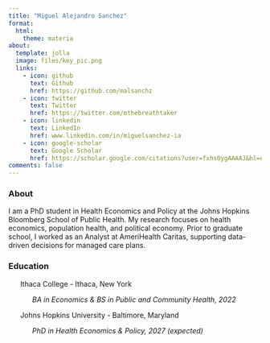 ```yaml
---
title: "Miguel Alejandro Sanchez"
format: 
  html:
    theme: materia
about:
  template: jolla
  image: files/key_pic.png
  links:
    - icon: github
      text: Github
      href: https://github.com/malsanchz
    - icon: twitter
      text: Twitter
      href: https://twitter.com/mthebreathtaker
    - icon: linkedin
      text: LinkedIn
      href: www.linkedin.com/in/miguelsanchez-ia
    - icon: google-scholar
      text: Google Scholar
      href: https://scholar.google.com/citations?user=fxhs0ygAAAAJ&hl=en&oi=sra
comments: false
---
```


### About

I am a PhD student in Health Economics and Policy at the Johns Hopkins Bloomberg School of Public Health. My research focuses on health economics, population health, and political economy. Prior to graduate school, I worked as an Analyst at AmeriHealth Caritas, supporting data-driven decisions for managed care plans.

### Education

      Ithaca College - Ithaca, New York

            *BA in Economics & BS in Public and Community Health, 2022*

      Johns Hopkins University - Baltimore, Maryland

            *PhD in Health Economics & Policy, 2027 (expected)*
